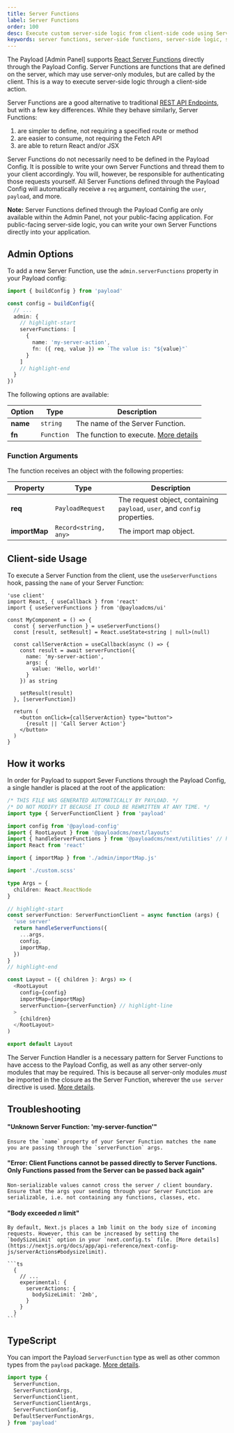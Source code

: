```yaml
---
title: Server Functions
label: Server Functions
order: 100
desc: Execute custom server-side logic from client-side code using Server Functions in Payload.
keywords: server functions, server-side functions, server-side logic, server-side code, server-side, functions, Payload, headless, Content Management System, cms, javascript, react, node, nextjs
---
```


The Payload [Admin Panel] supports [React Server Functions](https://react.dev/reference/rsc/server-actions) directly through the Payload Config. Server Functions are functions that are defined on the server, which may use server-only modules, but are called by the client. This is a way to execute server-side logic through a client-side action.

Server Functions are a good alternative to traditional [REST API Endpoints](../rest-api#custom-endpoints), but with a few key differences. While they behave similarly, Server Functions:

1. are simpler to define, not requiring a specified route or method
2. are easier to consume, not requiring the Fetch API
3. are able to return React and/or JSX

Server Functions do not necessarily need to be defined in the Payload Config. It is possible to write your own Server Functions and thread them to your client accordingly. You will, however, be responsible for authenticating those requests yourself. All Server Functions defined through the Payload Config will automatically receive a `req` argument, containing the `user`, `payload`, and more.

<Banner type="info">
  <strong>Note:</strong>
  Server Functions defined through the Payload Config are only available within the Admin Panel, not your public-facing application. For public-facing server-side logic, you can write your own Server Functions directly into your application.
</Banner>

## Admin Options

To add a new Server Function, use the `admin.serverFunctions` property in your Payload config:

```ts
import { buildConfig } from 'payload'

const config = buildConfig({
  // ...
  admin: {
    // highlight-start
    serverFunctions: [
      {
        name: 'my-server-action',
        fn: ({ req, value }) => `The value is: "${value}"`
      }
    ]
    // highlight-end
  }
})
```

The following options are available:

| Option | Type | Description |
| --- | --- | --- |
| **name** | `string` | The name of the Server Function. |
| **fn** | `Function` | The function to execute. [More details](#function-arguments) |

### Function Arguments

The function receives an object with the following properties:

| Property | Type | Description |
| --- | --- | --- |
| **req** | `PayloadRequest` | The request object, containing `payload`, `user`, and `config` properties. |
| **importMap** | `Record<string, any>` | The import map object. |

## Client-side Usage

To execute a Server Function from the client, use the `useServerFunctions` hook, passing the `name` of your Server Function:

```tsx
'use client'
import React, { useCallback } from 'react'
import { useServerFunctions } from '@payloadcms/ui'

const MyComponent = () => {
  const { serverFunction } = useServerFunctions()
  const [result, setResult] = React.useState<string | null>(null)

  const callServerAction = useCallback(async () => {
    const result = await serverFunction({
      name: 'my-server-action',
      args: {
        value: 'Hello, world!'
      }
    }) as string

    setResult(result)
  }, [serverFunction])

  return (
    <button onClick={callServerAction} type="button">
      {result || 'Call Server Action'}
    </button>
  )
}
```

## How it works

In order for Payload to support Sever Functions through the Payload Config, a single handler is placed at the root of the application:

```ts
/* THIS FILE WAS GENERATED AUTOMATICALLY BY PAYLOAD. */
/* DO NOT MODIFY IT BECAUSE IT COULD BE REWRITTEN AT ANY TIME. */
import type { ServerFunctionClient } from 'payload'

import config from '@payload-config'
import { RootLayout } from '@payloadcms/next/layouts'
import { handleServerFunctions } from '@payloadcms/next/utilities' // highlight-line
import React from 'react'

import { importMap } from './admin/importMap.js'

import './custom.scss'

type Args = {
  children: React.ReactNode
}

// highlight-start
const serverFunction: ServerFunctionClient = async function (args) {
  'use server'
  return handleServerFunctions({
    ...args,
    config,
    importMap,
  })
}
// highlight-end

const Layout = ({ children }: Args) => (
  <RootLayout
    config={config}
    importMap={importMap}
    serverFunction={serverFunction} // highlight-line
  >
    {children}
  </RootLayout>
)

export default Layout
```

The Server Function Handler is a necessary pattern for Server Functions to have access to the Payload Config, as well as any other server-only modules that may be required. This is because all server-only modules _must_ be imported in the closure as the Server Function, wherever the `use server` directive is used. [More details](https://nextjs.org/docs/app/building-your-application/data-fetching/server-actions-and-mutations#closures-and-encryption).

## Troubleshooting

#### "Unknown Server Function: 'my-server-function'"

    Ensure the `name` property of your Server Function matches the name you are passing through the `serverFunction` args.

#### "Error: Client Functions cannot be passed directly to Server Functions. Only Functions passed from the Server can be passed back again"

    Non-serializable values cannot cross the server / client boundary. Ensure that the args your sending through your Server Function are serializable, i.e. not containing any functions, classes, etc.

#### "Body exceeded _n_ limit"

    By default, Next.js places a 1mb limit on the body size of incoming requests. However, this can be increased by setting the `bodySizeLimit` option in your `next.config.ts` file. [More details](https://nextjs.org/docs/app/api-reference/next-config-js/serverActions#bodysizelimit).

    ```ts
      {
        // ...
        experimental: {
          serverActions: {
            bodySizeLimit: '2mb',
          }
        }
      }
    ```

## TypeScript

You can import the Payload `ServerFunction` type as well as other common types from the `payload` package. [More details](../typescript/overview).

```ts
import type {
  ServerFunction,
  ServerFunctionArgs,
  ServerFunctionClient,
  ServerFunctionClientArgs,
  ServerFunctionConfig,
  DefaultServerFunctionArgs,
} from 'payload'
```
